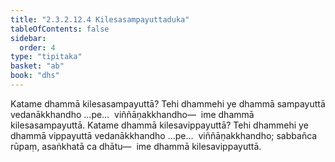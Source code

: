 ```yaml
---
title: "2.3.2.12.4 Kilesasampayuttaduka"
tableOfContents: false
sidebar:
  order: 4
type: "tipitaka"
basket: "ab"
book: "dhs"
---
```



<DynamicBreadcrumb />

<Division number="1251" book="dhs" bookNo="29" page="246">

<Paragraph number="1950" book="dhs">
Katame dhammā kilesasampayuttā? Tehi dhammehi ye dhammā sampayuttā vedanākkhandho …pe…  viññāṇakkhandho—  ime dhammā kilesasampayuttā.
</Paragraph>

</Division>
<Division number="1252" book="dhs" bookNo="29" page="246">

<Paragraph number="1951" book="dhs">
Katame dhammā kilesavippayuttā? Tehi dhammehi ye dhammā vippayuttā vedanākkhandho …pe…  viññāṇakkhandho; sabbañca rūpaṃ, asaṅkhatā ca dhātu—  ime dhammā kilesavippayuttā.
</Paragraph>
</Division>